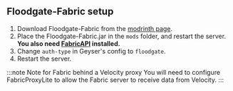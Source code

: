 
## Floodgate-Fabric setup

1. Download Floodgate-Fabric from the [modrinth page](https://modrinth.com/mod/floodgate). 
2. Place the Floodgate-Fabric.jar in the `mods` folder, and restart the server. **You also need [FabricAPI](https://modrinth.com/mod/fabric-api) installed.**
3. Change `auth-type` in Geyser's config to `floodgate`.
4. Restart the server.


:::note Note for Fabric behind a Velocity proxy
You will need to configure FabricProxyLite to allow the Fabric server to receive data from Velocity.
:::